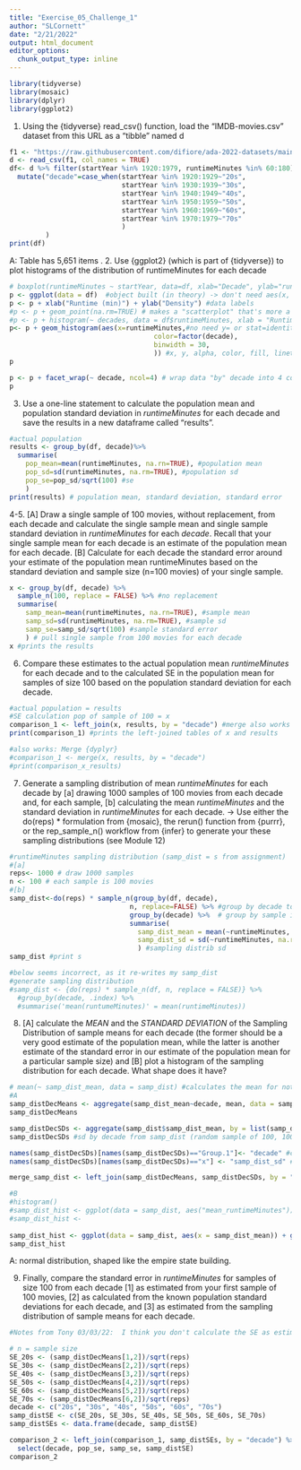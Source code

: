```yaml
---
title: "Exercise_05_Challenge_1"
author: "SLCornett"
date: "2/21/2022"
output: html_document
editor_options: 
  chunk_output_type: inline
---
```


```r
library(tidyverse)
library(mosaic)
library(dplyr)
library(ggplot2)
```
1. Using the {tidyverse} read_csv() function, load the “IMDB-movies.csv” dataset from this URL as a “tibble” named d
```r
f1 <- "https://raw.githubusercontent.com/difiore/ada-2022-datasets/main/IMDB-movies.csv"
d <- read_csv(f1, col_names = TRUE)
df<- d %>% filter(startYear %in% 1920:1979, runtimeMinutes %in% 60:180) %>%
  mutate("decade"=case_when(startYear %in% 1920:1929~"20s",
                            startYear %in% 1930:1939~"30s",
                            startYear %in% 1940:1949~"40s",
                            startYear %in% 1950:1959~"50s",
                            startYear %in% 1960:1969~"60s",
                            startYear %in% 1970:1979~"70s"
                            )
         )
print(df)
```
A: Table has 5,651 items
.
2. Use {ggplot2} (which is part of {tidyverse}) to plot histograms of the distribution of runtimeMinutes for each decade
```r
# boxplot(runtimeMinutes ~ startYear, data=df, xlab="Decade", ylab="runtime (min)") #test that decade works in general, it does
p <- ggplot(data = df)  #object built (in theory) -> don't need aes(x, y) here because R gets confused and angry
p <- p + xlab("Runtime (min)") + ylab("Density") #data labels
#p <- p + geom_point(na.rm=TRUE) # makes a "scatterplot" that's more a bar graph of dots
#p <- p + histogram(~ decades, data = df$runtimeMinutes, xlab = "Runtime (min)") #incompatible and also just doesn't work with ggplot2, or on its own
p<- p + geom_histogram(aes(x=runtimeMinutes,#no need y= or stat=identity
                                    color=factor(decade),
                                    binwidth = 30,
                                    )) #x, y, alpha, color, fill, linetype, size, weight
p

p <- p + facet_wrap(~ decade, ncol=4) # wrap data "by" decade into 4 columns
p
```

3. Use a one-line statement to calculate the population mean and population standard deviation in *runtimeMinutes* for each decade and save the results in a new dataframe called "results".
```r
#actual population
results <- group_by(df, decade)%>%
  summarise(
    pop_mean=mean(runtimeMinutes, na.rn=TRUE), #population mean
    pop_sd=sd(runtimeMinutes, na.rm=TRUE), #population sd
    pop_se=pop_sd/sqrt(100) #se
    )
print(results) # population mean, standard deviation, standard error
```

4-5. [A] Draw a single sample of 100 movies, without replacement, from each decade and calculate the single sample mean and single sample standard deviation in *runtimeMinutes* for each *decade*. Recall that your single sample mean for each decade is an estimate of the population mean for each decade. [B] Calculate for each decade the standard error around your estimate of the population mean runtimeMinutes based on the standard deviation and sample size (n=100 movies) of your single sample.
```r
x <- group_by(df, decade) %>%
  sample_n(100, replace = FALSE) %>% #no replacement
  summarise(
    samp_mean=mean(runtimeMinutes, na.rn=TRUE), #sample mean
    samp_sd=sd(runtimeMinutes, na.rm=TRUE), #sample sd
    samp_se=samp_sd/sqrt(100) #sample standard error
    ) # pull single sample from 100 movies for each decade
x #prints the results
```
6. Compare these estimates to the actual population mean *runtimeMinutes* for each decade and to the calculated SE in the population mean for samples of size 100 based on the population standard deviation for each decade.
```r
#actual population = results
#SE calculation pop of sample of 100 = x
comparison_1 <- left_join(x, results, by = "decade") #merge also works (module 10)
print(comparison_1) #prints the left-joined tables of x and results

#also works: Merge {dyplyr}
#comparison_1 <- merge(x, results, by = "decade")
#print(comparison_x_results)
```

7. Generate a sampling distribution of mean *runtimeMinutes* for each decade by 
[a] drawing 1000 samples of 100 movies from each decade and, for each sample, 
[b] calculating the mean *runtimeMinutes* and the standard deviation in *runtimeMinutes* for each decade. 
-> Use either the do(reps) * formulation from {mosaic}, the rerun() function from {purrr}, or the rep_sample_n() workflow from {infer} to generate your these sampling distributions (see Module 12)
```r
#runtimeMinutes sampling distribution (samp_dist = s from assignment)
#[a]
reps<- 1000 # draw 1000 samples
n <- 100 # each sample is 100 movies
#[b]
samp_dist<-do(reps) * sample_n(group_by(df, decade),
                              n, replace=FALSE) %>% #group by decade to sample
                              group_by(decade) %>%  # group by sample in results
                              summarise(
                                samp_dist_mean = mean(~runtimeMinutes, na.rm=TRUE), #sampling distrib mean
                                samp_dist_sd = sd(~runtimeMinutes, na.rm=TRUE)
                                ) #sampling distrib sd
samp_dist #print s

#below seems incorrect, as it re-writes my samp_dist 
#generate sampling distribution 
#samp_dist <- {do(reps) * sample_n(df, n, replace = FALSE)} %>%
  #group_by(decade, .index) %>%
  #summarise('mean(runtumeMinutes)' = mean(runtimeMinutes))
```



8. [A] calculate the *MEAN* and the *STANDARD DEVIATION* of the Sampling Distribution of sample means for each decade (the former should be a very good estimate of the population mean, while the latter is another estimate of the standard error in our estimate of the population mean for a particular sample size) and [B] plot a histogram of the sampling distribution for each decade. What shape does it have?
```r

# mean(~ samp_dist_mean, data = samp_dist) #calculates the mean for nothing because it does not work.
#A
samp_distDecMeans <- aggregate(samp_dist_mean~decade, mean, data = samp_dist)
samp_distDecMeans

samp_distDecSDs <- aggregate(samp_dist$samp_dist_mean, by = list(samp_dist$decade), FUN = sd) 
samp_distDecSDs #sd by decade from samp_dist (random sample of 100, 1000 times)

names(samp_distDecSDs)[names(samp_distDecSDs)=="Group.1"]<- "decade" #change column name in samp_dist_DecSDs
names(samp_distDecSDs)[names(samp_distDecSDs)=="x"] <- "samp_dist_sd" #change column name in samp_dist_DecSDs

merge_samp_dist <- left_join(samp_distDecMeans, samp_distDecSDs, by = "decade")

#B
#histogram()
#samp_dist_hist <- ggplot(data = samp_dist, aes("mean_runtimeMinutes"))
#samp_dist_hist <-
  
samp_dist_hist <- ggplot(data = samp_dist, aes(x = samp_dist_mean)) + geom_histogram() + facet_wrap(~decade) #grey histogram
samp_dist_hist
```
A: normal distribution, shaped like the empire state building. 


9. Finally, compare the standard error in *runtimeMinutes* for samples of size 100 from each decade 
[1] as estimated from your first sample of 100 movies, [2] as calculated from the known population standard deviations for each decade, and [3] as estimated from the sampling distribution of sample means for each decade.
```r
#Notes from Tony 03/03/22:  I think you don't calculate the SE as estimated from the sampling distribution of sample means for each decade correctly, and in line 97, you're directly taking the mean of the runtime of 100,000 movies instead of the mean of 1000 sample means that are each based on 100 movies. in this case, the values are the same (I think), but if sample sizes varied, then the former wouldn't be the same

# n = sample size 
SE_20s <- (samp_distDecMeans[1,2])/sqrt(reps)
SE_30s <- (samp_distDecMeans[2,2])/sqrt(reps)
SE_40s <- (samp_distDecMeans[3,2])/sqrt(reps)
SE_50s <- (samp_distDecMeans[4,2])/sqrt(reps)
SE_60s <- (samp_distDecMeans[5,2])/sqrt(reps)
SE_70s <- (samp_distDecMeans[6,2])/sqrt(reps)
decade <- c("20s", "30s", "40s", "50s", "60s", "70s")
samp_distSE <- c(SE_20s, SE_30s, SE_40s, SE_50s, SE_60s, SE_70s)
samp_distSEs <- data.frame(decade, samp_distSE) 

comparison_2 <- left_join(comparison_1, samp_distSEs, by = "decade") %>%
  select(decade, pop_se, samp_se, samp_distSE)
comparison_2
```
